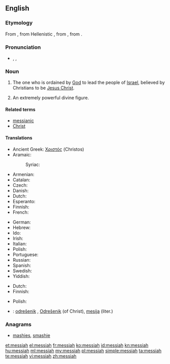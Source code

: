 {{also|Messiah}}
==English==

===Etymology===
From {{etyl|la}} {{term|Messias|lang=la}}, from Hellenistic {{etyl|grc}} {{term|Μεσσίας|lang=grc}}, from {{etyl|arc}} {{term|lang=arc|tr=měšīḥā}}, from {{etyl|he}} {{term|משיח|מָשִׁיחַ|anointed|tr=mashíach|sc=Hebr|lang=he}}.

===Pronunciation===
* {{enPR|mə-sī'ə}}, {{IPA|/məˈsaɪ.ə/}}, {{X-SAMPA|/m@"saI@/}}

===Noun===
{{en-noun}}

# {{context|Abrahamic tradition}} The one who is ordained by [[God]] to lead the people of [[Israel]], believed by Christians to be [[Jesus Christ]].
# An extremely powerful divine figure.

====Related terms====
* [[messianic]]
* [[Christ]]

====Translations====
{{trans-top|ordained to lead the people of Israel}}
* Ancient Greek: [[Χριστός]] (Christos) {{m}}
* Aramaic:
*: Syriac: {{tø|arc|ܡܫܝܚܐ|tr=mšīħā’|m}}
* Armenian: {{t-|hy|օծյալ|tr=òçyal}}
* Catalan: {{t-|ca|messies|m}}
* Czech: {{t+|cs|mesiáš|m}}
* Danish: {{t-|da|messias}}
* Dutch: {{t+|nl|Messias|m}}
* Esperanto: {{t-|eo|mesio}}
* Finnish: {{t+|fi|messias}}
* French: {{t+|fr|messie|m}}
{{trans-mid}}
* German: {{t+|de|Messias|m}}
* Hebrew: {{t-|he|משיח|m|tr=mashíakh}}
* Ido: {{t+|io|mesio}}
* Irish: {{t-|ga|Meisias|m}}
* Italian: {{t+|it|messia|m}}
* Polish: {{t-|pl|mesjasz|m}}
* Portuguese: {{t+|pt|messias|m}}
* Russian: {{t+|ru|мессия|tr=messíja|m}}
* Spanish: {{t+|es|Mesías|m}}
* Swedish: {{t-|sv|Messias|c}}
* Yiddish: {{t-|yi|משיח|tr=moshiyekh|m}}
{{trans-bottom}}

{{trans-top|an extremely powerful divine figure}}
* Dutch: {{t+|nl|messias|m}}
* Finnish: {{t+|fi|messias}}
{{trans-mid}}
* Polish: {{t-|pl|mesjasz|m}}
{{trans-bottom}}

{{checktrans-top}}
* {{ttbc|sl}}: [[odrešenik]] {{m}}, [[Odrešenik]] {{m}} (of Christ), [[mesija]] {{m}} (liter.)
{{trans-bottom}}

===Anagrams===
* [[mashies#English|mashies]], [[smashie#English|smashie]]

[[et:messiah]]
[[el:messiah]]
[[fr:messiah]]
[[ko:messiah]]
[[id:messiah]]
[[kn:messiah]]
[[hu:messiah]]
[[ml:messiah]]
[[my:messiah]]
[[pl:messiah]]
[[simple:messiah]]
[[ta:messiah]]
[[te:messiah]]
[[vi:messiah]]
[[zh:messiah]]